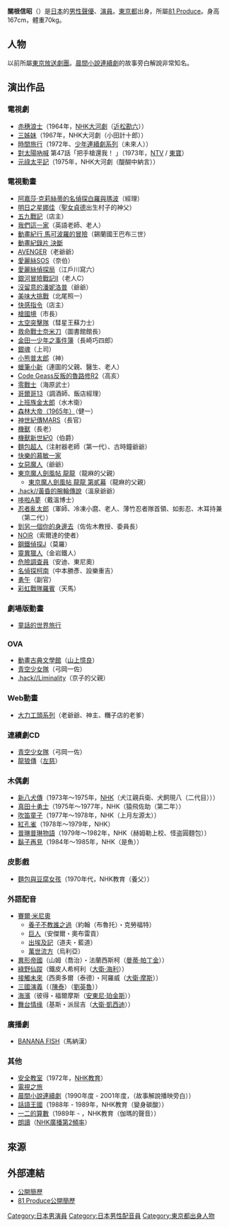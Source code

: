 {{noteTA|G1=Anime}}
{{配音員
|名字= 關根 信昭
|圖像= 
|尺寸= 
|說明= 
|藝名= 関根 信昭
|英文名=
|本名= 関根 信昭<br>{{lang|ja|せきね のぶあき}}
|綽號= 
|出生地= {{JPN}}[[東京都|東京都]]
|出身地= 
|身高= 167cm
|體重= 70kg
|血型= 
|生年= 1934
|生月= 1
|生日= 1
|歿年= 
|歿月= 
|歿日= 
|所屬= [[81_Produce|81 Produce]]
|活動時期= 
|出道作= 
|代表作= 
|網站= 
|其他= 
}}
{{Japanese|japanese=関根 信昭|kana=せきね のぶあき|romaji=Sekine Nobuaki}}
'''關根信昭'''（{{bd|1934年|2月3日|catIdx=Sekine Nobuaki}}）是[[日本|日本]]的[[男性|男性]][[聲優|聲優]]、[[演員|演員]]。[[東京都|東京都]]出身。所屬[[81_Produce|81 Produce]]。身高167cm，體重70kg。

== 人物 ==
以前所屬[[東京放送劇團|東京放送劇團]]。[[晨間小說連續劇|晨間小說連續劇]]的故事旁白解說非常知名。

== 演出作品 ==
=== 電視劇 ===
* [[赤穗浪士_(大河劇)|赤穗浪士]]（1964年，[[NHK大河劇|NHK大河劇]]（[[近松行重|近松勘六]]））
* [[三姊妹_(大河劇)|三姊妹]]（1967年，NHK大河劇（小田計十郎））
* [[時間旅行|時間旅行]]（1972年、[[少年連續劇系列|少年連續劇系列]]（未來人））
* [[對太陽吶喊|對太陽吶喊]] 第47話「把手槍還我！ 」（1973年，[[日本電視台|NTV]] / [[東寶|東寶]]）
* [[元祿太平記|元祿太平記]]（1975年，NHK大河劇（醍醐中納言））

=== 電視動畫 ===
* [[阿嘉莎·克莉絲蒂的名偵探白羅與瑪波|阿嘉莎·克莉絲蒂的名偵探白羅與瑪波]]（經理）
* [[明日之星娜佳|明日之星娜佳]]（[[聖女貞德|聖女貞德]]出生村子的神父）
* [[五九戰記|五九戰記]]（店主）
* [[我們這一家|我們這一家]]（英語老師、老人）
* [[動畫紀行_馬可波羅的冒險|動畫紀行 馬可波羅的冒險]]（錫蘭國王巴布三世）
* [[動畫紀錄片_決斷|動畫紀錄片 決斷]]
* [[AVENGER|AVENGER]]（老爺爺）
* [[愛麗絲SOS|愛麗絲SOS]]（奈伯）
* [[愛麗絲偵探局|愛麗絲偵探局]]（江戶川寫六）
* [[銀河冒險戰記|銀河冒險戰記II]]（老人C）
* [[沒留意的潘妮洛普|沒留意的潘妮洛普]]（爺爺）
* [[美味大挑戰|美味大挑戰]]（北尾照一）
* [[快感指令|快感指令]]（店主）
* [[槍國境|槍國境]]（市長）
* [[太空突擊隊|太空突擊隊]]（彗星王蘇力士）
* [[救命戰士奈米刀|救命戰士奈米刀]]（圖書館館長）
* [[金田一少年之事件簿_(動畫)|金田一少年之事件簿]]（長崎巧四郎）
* [[銀魂_(動畫)|銀魂]]（上司）
* [[小熊普太郎|小熊普太郎]]（神）
* [[蠟筆小新|蠟筆小新]]（連圖的父親、醫生、老人）
* [[Code_Geass反叛的魯路修|Code Geass反叛的魯路修R2]]（高亥）
* [[零戰士|零戰士]]（海原武士）
* [[哥爾哥13|哥爾哥13]]（調酒師、飯店經理）
* [[上班族金太郎|上班族金太郎]]（水木衛）
* [[森林大帝|森林大帝（1965年）]]（健一）
* [[MARS_(漫畫)|神世紀傳MARS]]（長官）
* [[機獸|機獸]]（長老）
* [[機獸新世紀0|機獸新世紀0]]（伯爵）
* [[麵包超人|麵包超人]]（注射器老師（第一代）、古時鐘爺爺）
* [[快樂的慕敏一家|快樂的慕敏一家]]
* [[女惡魔人|女惡魔人]]（爺爺）
* [[東京魔人劍風帖|東京魔人劍風帖 龍龍]]（龍麻的父親）
** [[東京魔人劍風帖|東京魔人劍風帖 龍龍 第貳幕]]（龍麻的父親）
* [[.hack/黃昏的腕輪傳說|.hack//黃昏的腕輪傳說]]（溫泉爺爺）
* [[哆啦A夢_(電視動畫)|哆啦A夢]]（戴溫博士）
* [[忍者亂太郎|忍者亂太郎]]（軍師、冷凍小麿、老人、薄竹忍者隊首領、如影忍、木耳持兼（第二代））
* [[到另一個你的身邊去|到另一個你的身邊去]]（佐佐木教授、委員長）
* [[NOIR|NOIR]]（索爾達的使者） 
* [[鋼鐵偵探J|鋼鐵偵探J]]（莫羅）
* [[靈異獵人|靈異獵人]]（金岩鐵人）
* [[危險調查員|危險調查員]]（安迪、東尼奧）
* [[名偵探柯南_(動畫)|名偵探柯南]]（中本勝彥、設樂重吉）
* [[勇午|勇午]]（副官）
* [[彩虹戰隊羅賓|彩虹戰隊羅賓]]（天馬）

=== 劇場版動畫 ===
* [[童話的世界旅行|童話的世界旅行]]

=== OVA ===
* [[動畫古典文學館|動畫古典文學館]]（[[山上憶良|山上憶良]]）
* [[青空少女隊|青空少女隊]]（弓岡一佐）
* [[.hack/Liminality|.hack//Liminality]]（京子的父親）

=== Web動畫 ===
* [[大力工頭系列|大力工頭系列]]（老爺爺、神主、糰子店的老爹）

=== 連續劇CD ===
* [[青空少女隊|青空少女隊]]（弓岡一佐）
* [[龍狼傳|龍狼傳]]（[[左慈|左慈]]）

=== 木偶劇 ===
* [[新八犬傳|新八犬傳]]（1973年～1975年，[[日本放送協會|NHK]]（犬江親兵衛、犬飼現八（二代目）））
* [[真田十勇士_(NHK木偶劇)|真田十勇士]]（1975年～1977年，NHK（猿飛佐助（第二年））
* [[吹笛童子|吹笛童子]]（1977年～1978年，NHK（上月左源太））
* [[紅孔雀|紅孔雀]]（1978年～1979年，NHK）
* [[普琳普琳物語|普琳普琳物語]]（1979年～1982年，NHK（赫姆勒上校、怪盗圓麵包））
* [[鬍子再見|鬍子再見]]（1984年～1985年，NHK（是魚））

=== 皮影戲 ===
* [[麵包與豆腐女孩|麵包與豆腐女孩]]（1970年代，NHK教育（養父））

=== 外語配音 ===
* [[賽爾·米尼奧|賽爾·米尼奧]]
** [[阿飛正傳_(1955年電影)|養子不教誰之過]]（約翰（布魯托）・克勞福特）
** [[巨人_(電影)|巨人]]（安傑爾・奧布雷貢）
** [[出埃及記|出埃及記]]（道夫・藍道）
** [[萬世流方|萬世流方]]（烏利亞）
* [[異形帝國|異形帝國]]（山姆（喬治）・法蘭西斯柯（[[曼蒂·帕丁金|曼蒂·帕丁金]]））
* [[綠野仙蹤_(1939年電影)|綠野仙蹤]]（鐵皮人希柯利（[[大衛·海利|大衛·海利]]））
* [[接觸未來|接觸未來]]（西奧多爾（泰德）・阿羅威（[[大衛·摩斯|大衛·摩斯]]））
* [[三國演義_(電視劇)|三國演義]]（（[[陳泰_(三國)|陳泰]]）（[[劉英魯|劉英魯]]））
* [[海濱_(電影)|海濱]]（彼得・福爾摩斯（[[安東尼·珀金斯|安東尼·珀金斯]]））
* [[舞台情缘|舞台情缘]]（基斯・派屈吉（[[大衛·凱西迪|大衛·凱西迪]]））

=== 廣播劇 ===
* [[BANANA_FISH|BANANA FISH]]（馬納漢）

=== 其他 ===
* [[安全教室|安全教室]]（1972年，[[NHK教育頻道|NHK教育]]）
* [[電視之旅|電視之旅]]
* [[晨間小說連續劇|晨間小說連續劇]]（1990年度 - 2001年度，（故事解說播映旁白））
* [[話語王國|話語王國]]（1988年 - 1989年，NHK教育（變身碳酸））
* [[一二的算數|一二的算數]]（1989年 - ，NHK教育（伽瑪的聲音））
* [[朗讀|朗讀]]（[[NHK廣播第2頻率|NHK廣播第2頻率]]）

== 來源 ==
{{reflist}}

== 外部連結 ==
* [http://talent.yahoo.co.jp/pf/profile/pp4875 公開簡歷]
* [https://www.81produce.co.jp/actor_search/index.php/item?id=66 81 Produce公開簡歷]

{{81 Produce}}
{{DEFAULTSORT:Sekine Nobuaki}}
[[Category:日本男演員|Category:日本男演員]]
[[Category:日本男性配音員|Category:日本男性配音員]]
[[Category:東京都出身人物|Category:東京都出身人物]]